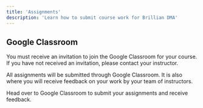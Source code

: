 ```yaml
---
title: 'Assignments'
description: 'Learn how to submit course work for Brillian DMA'
---
```


## Google Classroom

You must receive an invitation to join the Google Classroom for your course. If you have not received an invitation, please contact your instructor.

All assignments will be submitted through Google Classroom. It is also where you will 
receive feedback on your work by your team of instructors.

<Card icon="graduation-cap" title="Google Classroom" href="https://classroom.google.com/c/NjgxMzk2ODU4ODc3?cjc=qeo3imy">
    Head over to Google Classroom to submit your assignments and receive feedback.    
</Card>